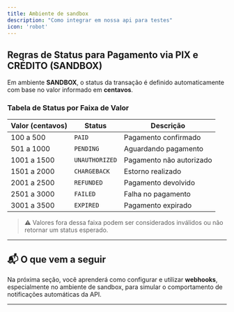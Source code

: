 ```yaml
---
title: Ambiente de sandbox
description: "Como integrar em nossa api para testes"
icon: 'robot'
---
```


## Regras de Status para Pagamento via PIX e CRÉDITO (SANDBOX)

<Alert type="info">
  Em ambiente <strong>SANDBOX</strong>, o status da transação é definido automaticamente com base no valor informado em <strong>centavos</strong>.
</Alert>

### Tabela de Status por Faixa de Valor

| Valor (centavos)   | Status         | Descrição                    |
|--------------------|----------------|------------------------------|
| 100 a 500          | `PAID`         | Pagamento confirmado         |
| 501 a 1000         | `PENDING`      | Aguardando pagamento         |
| 1001 a 1500        | `UNAUTHORIZED` | Pagamento não autorizado     |
| 1501 a 2000        | `CHARGEBACK`   | Estorno realizado            |
| 2001 a 2500        | `REFUNDED`     | Pagamento devolvido          |
| 2501 a 3000        | `FAILED`       | Falha no pagamento           |
| 3001 a 3500        | `EXPIRED`      | Pagamento expirado           |

> ⚠️ Valores fora dessa faixa podem ser considerados inválidos ou não retornar um status esperado.

---

## 📬 O que vem a seguir

Na próxima seção, você aprenderá como configurar e utilizar **webhooks**, especialmente no ambiente de sandbox, para simular o comportamento de notificações automáticas da API.

---